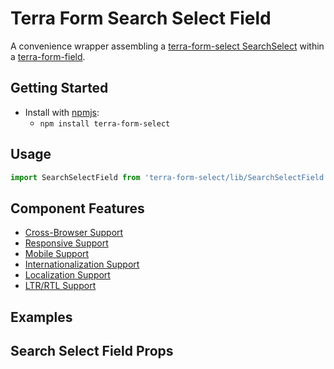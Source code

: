 


<Badge />

# Terra Form Search Select Field

A convenience wrapper assembling a [terra-form-select SearchSelect](https://github.com/cerner/terra-core/tree/master/packages/terra-form-select/src/SearchSelect.jsx) within a [terra-form-field](https://github.com/cerner/terra-core/tree/master/packages/terra-form-field).

## Getting Started

- Install with [npmjs](https://www.npmjs.com):
  - `npm install terra-form-select`

## Usage

```jsx
import SearchSelectField from 'terra-form-select/lib/SearchSelectField';
```

## Component Features

- [Cross-Browser Support](https://engineering.cerner.com/terra-ui/contributing/terra-ui/component-standards#cross-browser-support)
- [Responsive Support](https://engineering.cerner.com/terra-ui/contributing/terra-ui/component-standards#responsive-support)
- [Mobile Support](https://engineering.cerner.com/terra-ui/contributing/terra-ui/component-standards#mobile-support)
- [Internationalization Support](https://engineering.cerner.com/terra-ui/contributing/terra-ui/component-standards#internationalization-i18n-support)
- [Localization Support](https://engineering.cerner.com/terra-ui/contributing/terra-ui/component-standards#internationalization-i18n-support)
- [LTR/RTL Support](https://engineering.cerner.com/terra-ui/contributing/terra-ui/component-standards#ltr--rtl-support)

## Examples
<SearchSelectFieldExample title="Search Select Field Example" />
<RequiredSearchSelectFieldExample title="Required Search Select Field Example" />
<IncompleteSearchSelectFieldExample title="Incomplete Search Select Field Example" description="Applies theme-specific styling for incomplete. ***Note: Only use incomplete if given specific guidance, reserved for specific applications when no value has been provided. Not for general use.***" />

## Search Select Field Props
<SearchSelectFieldPropsTable />
